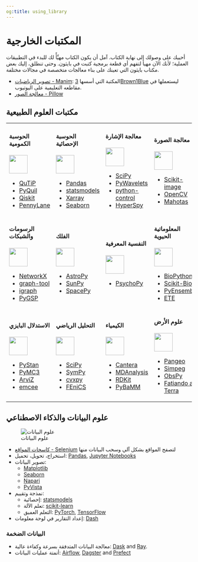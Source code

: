 ```yaml
---
og:title: using_library
---
```


# المكتبات الخارجية

أحييك على وصولك إلى نهاية الكتاب.
آمل أن يكون الكتاب مهيِّأً لك للبدء في التطبيقات العملية؛ لأنك الآن مهيأ لتفهم أي قطعة برمجية كتبت في بايثون.
وحتى تنطلق، إليك بعض مكتاب بايثون التي تعينك على بناء معالجات متخصصة في مجالات مختلفة.

- [تصوير الرياضيات - Manim](https://www.manim.community/): المكتبة التي أسسها [3Brown1Blue](https://www.3blue1brown.com/) ليستعملها في مقاطعه التعليمية على اليوتيوب.
- [معالجة الصور - Pillow](https://pillow.readthedocs.io/en/stable/handbook/overview.html)

## مكتبات العلوم الطبيعية

<table>
<tr>
<td>
<h4>الحوسبة الكمومية</h4>
<img src="https://numpy.org/images/content_images/sc_dom_img/quantum_computing.svg" width="50px" height="50px" />
<ul>
<li><a target="_blank" href="https://qutip.org/">QuTiP</a></li>
<li><a target="_blank" href="https://pyquil-docs.rigetti.com/en/stable">PyQuil</a></li>
<li><a target="_blank" href="https://qiskit.org/">Qiskit</a></li>
<li><a target="_blank" href="https://pennylane.ai/">PennyLane</a></li>
</ul>
</td>

<td>
<h4>الحوسبة الإحصائية</h4>
<img src="https://numpy.org/images/content_images/sc_dom_img/statistical_computing.svg" width="50px" height="50px" />
<ul>
<li><a target="_blank" href="https://pandas.pydata.org/docs/getting_started/intro_tutorials/index.html">Pandas</a></li>
<li><a target="_blank" href="https://www.statsmodels.org/">statsmodels</a></li>
<li><a target="_blank" href="https://xarray.pydata.org/en/stable/">Xarray</a></li>
<li><a target="_blank" href="https://seaborn.pydata.org/">Seaborn</a></li>
</ul>
</td>

<td>
<h4>معالجة الإشارة</h4>
<img src="https://numpy.org/images/content_images/sc_dom_img/signal_processing.svg" width="50px" height="50px" />
<ul>
<li><a target="_blank" href="https://www.scipy.org/">SciPy</a></li>
<li><a target="_blank" href="https://pywavelets.readthedocs.io/">PyWavelets</a></li>
<li><a target="_blank" href="https://python-control.org/">python-control</a></li>
<li><a target="_blank" href="https://hyperspy.org/">HyperSpy</a></li>
</ul>
</td>

<td>
<h4>معالجة الصورة</h4>
<img src="https://numpy.org/images/content_images/sc_dom_img/image_processing.svg" width="50px" height="50px" />
<ul>
<li><a target="_blank" href="https://scikit-image.org/">Scikit-image</a></li>
<li><a target="_blank" href="https://opencv.org/">OpenCV</a></li>
<li><a target="_blank" href="https://mahotas.rtfd.io/">Mahotas</a></li>
</ul>
</td>
</tr>

<tr>
<td>
<h4>الرسومات والشبكات</h4>
<img src="https://numpy.org/images/content_images/sc_dom_img/sd6.svg" width="50px" height="50px" />
<ul>
<li><a target="_blank" href="https://networkx.org/">NetworkX</a></li>
<li><a target="_blank" href="https://graph-tool.skewed.de/">graph-tool</a></li>
<li><a target="_blank" href="https://igraph.org/python/">igraph</a></li>
<li><a target="_blank" href="https://pygsp.rtfd.io/">PyGSP</a></li>
</ul>
</td>

<td>
<h4>الفلك</h4>
<img src="https://numpy.org/images/content_images/sc_dom_img/astronomy_processes.svg" width="50px" height="50px" />
<ul>
<li><a target="_blank" href="https://www.astropy.org/">AstroPy</a></li>
<li><a target="_blank" href="https://sunpy.org/">SunPy</a></li>
<li><a target="_blank" href="https://spacepy.github.io/">SpacePy</a></li>
</ul>
</td>

<td>
<h4>النفسية المعرفية</h4>
<img src="https://numpy.org/images/content_images/sc_dom_img/cognitive_psychology.svg" width="50px" height="50px" />
<ul>
<li><a target="_blank" href="https://www.psychopy.org/">PsychoPy</a></li>
</ul>
</td>

<td>
<h4>المعلوماتية الحيوية</h4>
<img src="https://numpy.org/images/content_images/sc_dom_img/bioinformatics.svg" width="50px" height="50px" />
<ul>
<li><a target="_blank" href="https://biopython.org/">BioPython</a></li>
<li><a target="_blank" href="http://scikit-bio.org/">Scikit-Bio</a></li>
<li><a target="_blank" href="https://github.com/openvax/pyensembl">PyEnsembl</a></li>
<li><a target="_blank" href="http://etetoolkit.org/">ETE</a></li>
</ul>
</td>
</tr>

<tr>
<td>
<h4>الاستدلال البايزي</h4>
<img src="https://numpy.org/images/content_images/sc_dom_img/bayesian_inference.svg" width="50px" height="50px" />
<ul>
<li><a target="_blank" href="https://pystan.readthedocs.io/en/latest/">PyStan</a></li>
<li><a target="_blank" href="https://docs.pymc.io/">PyMC3</a></li>
<li><a target="_blank" href="https://arviz-devs.github.io/arviz/">ArviZ</a></li>
<li><a target="_blank" href="https://emcee.readthedocs.io/">emcee</a></li>
</ul>
</td>

<td>
<h4>التحليل الرياضي</h4>
<img src="https://numpy.org/images/content_images/sc_dom_img/mathematical_analysis.svg" width="50px" height="50px" />
<ul>
<li><a target="_blank" href="https://www.scipy.org/">SciPy</a></li>
<li><a target="_blank" href="https://www.sympy.org/">SymPy</a></li>
<li><a target="_blank" href="https://www.cvxpy.org/">cvxpy</a></li>
<li><a target="_blank" href="https://fenicsproject.org/">FEniCS</a></li>
</ul>
</td>

<td>
<h4>الكيمياء</h4>
<img src="https://numpy.org/images/content_images/sc_dom_img/chemistry.svg" width="50px" height="50px" />
<ul>
<li><a target="_blank" href="https://cantera.org/">Cantera</a></li>
<li><a target="_blank" href="https://www.mdanalysis.org/">MDAnalysis</a></li>
<li><a target="_blank" href="https://github.com/rdkit/rdkit">RDKit</a></li>
<li><a target="_blank" href="https://www.pybamm.org/">PyBaMM</a></li>
</ul>
</td>

<td>
<h4>علوم الأرض</h4>
<img src="https://numpy.org/images/content_images/sc_dom_img/geoscience.svg" width="50px" height="50px" />
<ul>
<li><a target="_blank" href="https://pangeo.io/">Pangeo</a></li>
<li><a target="_blank" href="https://simpeg.xyz/">Simpeg</a></li>
<li><a target="_blank" href="https://github.com/obspy/obspy/wiki">ObsPy</a></li>
<li><a target="_blank" href="https://www.fatiando.org/">Fatiando a Terra</a></li>
</ul>
</td>
</tr>
</table>

## علوم البيانات والذكاء الاصطناعي

![علوم البيانات](https://numpy.org/images/content_images/data-science.png)

- [كاسحات المواقع - Selenium](https://pypi.org/project/selenium/){target="_blank"} لتصفح المواقع بشكل آلي وسحب البيانات منها
- استخراج، تحويل، تحميل: [Pandas](https://pandas.pydata.org/docs/getting_started/intro_tutorials/index.html){target="_blank"}, [Jupyter Notebooks](https://code.visualstudio.com/docs/datascience/jupyter-notebooks){target="_blank"}
- تصوير البيانات:
    - [Matplotlib](https://matplotlib.org/){target="_blank"}
    - [Seaborn](https://seaborn.pydata.org/){target="_blank"}
    - [Napari](https://napari.org/){target="_blank"}
    - [PyVista](https://docs.pyvista.org/){target="_blank"}
- نمذجة وتقييم:
    - إحصائية: [statsmodels](https://www.statsmodels.org/){target="_blank"}
    - تعلم الآلة: [scikit-learn](https://scikit-learn.org/){target="_blank"}
    - التعلم العميق: [PyTorch](https://pytorch.org/){target="_blank"}, [TensorFlow](https://www.tensorflow.org/){target="_blank"}
- إعداد التقارير في لوحة معلومات: [Dash](https://dash.plotly.com/){target="_blank"}

### البيانات الضخمة

- معالجة البيانات المتدفقة بسرعة وكفاءة عالية: [Dask](https://dask.org/){target="_blank"} and [Ray](https://ray.io/){target="_blank"}.
- أتمتة عمليات البيانات: [Airflow](https://airflow.apache.org/){target="_blank"}, [Dagster](https://dagster.io/){target="_blank"} and [Prefect](https://www.prefect.io/){target="_blank"}
